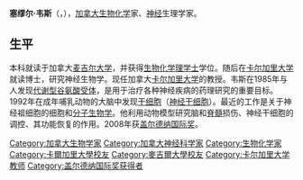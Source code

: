 '''塞缪尔·韦斯'''（{{lang-en|'''Samuel Weiss'''}}，{{bd|1955年|}}），[[加拿大|加拿大]][[生物化学|生物化学]]家、[[神经|神经]]生理学家。

==生平==
本科就读于加拿大[[麦吉尔大学|麦吉尔大学]]，并获得[[生物化学|生物化学]][[理学士|理学士]]学位。随后在[[卡尔加里大学|卡尔加里大学]]就读博士，研究神经生物学。现任加拿大[[卡尔加里大学|卡尔加里大学]]的教授。韦斯在1985年与人发现[[代谢型谷氨酸受体|代谢型谷氨酸受体]]，是用于治疗各种神经疾病的药理研究的重要目标。1992年在成年哺乳动物的大脑中发现[[干细胞|干细胞]]（[[神经干细胞|神经干细胞]]）。最近的工作是关于神经祖细胞的细胞和[[分子生物学|分子生物学]]。他利用动物模型研究脑和[[脊髓|脊髓]]损伤、神经干细胞的调控、其功能恢复的作用。2008年获[[盖尔德纳国际奖|盖尔德纳国际奖]]。

{{加拿大盖尔德纳国际奖获得者}}
{{Authority control}}
{{生物学家小作品}}
{{DEFAULTSORT:Weiss, Samuel}}
[[Category:加拿大生物学家|Category:加拿大生物学家]]
[[Category:加拿大神经科学家|Category:加拿大神经科学家]]
[[Category:生物化学家|Category:生物化学家]]
[[Category:卡爾加里大學校友|Category:卡爾加里大學校友]]
[[Category:麥吉爾大學校友|Category:麥吉爾大學校友]]
[[Category:卡尔加里大学教师|Category:卡尔加里大学教师]]
[[Category:盖尔德纳国际奖获得者|Category:盖尔德纳国际奖获得者]]